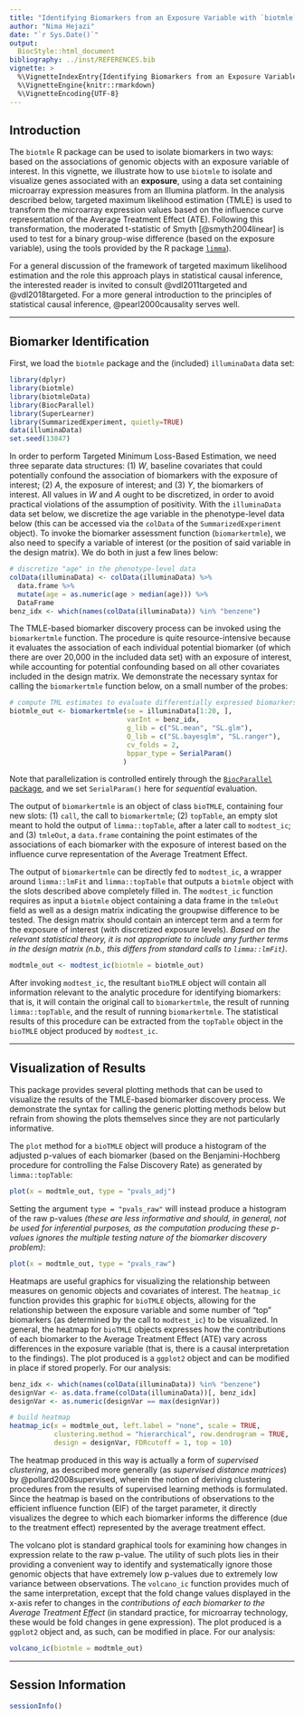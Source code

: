 ```yaml
---
title: "Identifying Biomarkers from an Exposure Variable with `biotmle`"
author: "Nima Hejazi"
date: "`r Sys.Date()`"
output:
  BiocStyle::html_document
bibliography: ../inst/REFERENCES.bib
vignette: >
  %\VignetteIndexEntry{Identifying Biomarkers from an Exposure Variable}
  %\VignetteEngine{knitr::rmarkdown}
  %\VignetteEncoding{UTF-8}
---
```


## Introduction

The `biotmle` R package can be used to isolate biomarkers in two ways: based
on the associations of genomic objects with an exposure variable of interest.
In this vignette, we illustrate how to use `biotmle` to isolate and visualize
genes associated with an __exposure__, using a data set containing microarray
expression measures from an Illumina platform. In the analysis described below,
targeted maximum likelihood estimation (TMLE) is used to transform the
microarray expression values based on the influence curve representation of the
Average Treatment Effect (ATE). Following this transformation, the moderated
t-statistic of Smyth [@smyth2004linear] is used to test for a binary group-wise
difference (based on the exposure variable), using the tools provided by the R
package [`limma`](https://bioconductor.org/packages/limma)).

For a general discussion of the framework of targeted maximum likelihood
estimation and the role this approach plays in statistical causal inference, the
interested reader is invited to consult @vdl2011targeted and @vdl2018targeted.
For a more general introduction to the principles of statistical causal
inference, @pearl2000causality serves well.

---

## Biomarker Identification

First, we load the `biotmle` package and the (included) `illuminaData` data set:

```r
library(dplyr)
library(biotmle)
library(biotmleData)
library(BiocParallel)
library(SuperLearner)
library(SummarizedExperiment, quietly=TRUE)
data(illuminaData)
set.seed(13847)
```

In order to perform Targeted Minimum Loss-Based Estimation, we need three
separate data structures: (1) _W_, baseline covariates that could potentially
confound the association of biomarkers with the exposure of interest; (2) _A_,
the exposure of interest; and (3) _Y_, the biomarkers of interest. All values in
_W_ and _A_ ought to be discretized, in order to avoid practical violations of
the assumption of positivity. With the `illuminaData` data set below, we
discretize the age variable in the phenotype-level data below (this can be
accessed via the `colData` of the `SummarizedExperiment` object). To invoke the
biomarker assessment function (`biomarkertmle`), we also need to specify a
variable of interest (or the position of said variable in the design matrix). We
do both in just a few lines below:

```r
# discretize "age" in the phenotype-level data
colData(illuminaData) <- colData(illuminaData) %>%
  data.frame %>%
  mutate(age = as.numeric(age > median(age))) %>%
  DataFrame
benz_idx <- which(names(colData(illuminaData)) %in% "benzene")
```

The TMLE-based biomarker discovery process can be invoked using the
`biomarkertmle` function. The procedure is quite resource-intensive because it
evaluates the association of each individual potential biomarker (of which there
are over 20,000 in the included data set) with an exposure of interest, while
accounting for potential confounding based on all other covariates included in
the design matrix. We demonstrate the necessary syntax for calling the
`biomarkertmle` function below, on a small number of the probes:

```r
# compute TML estimates to evaluate differentially expressed biomarkers
biotmle_out <- biomarkertmle(se = illuminaData[1:20, ],
                             varInt = benz_idx,
                             g_lib = c("SL.mean", "SL.glm"),
                             Q_lib = c("SL.bayesglm", "SL.ranger"),
                             cv_folds = 2,
                             bppar_type = SerialParam()
                            )
```

Note that parallelization is controlled entirely through the [`BiocParallel`
package](https://bioconductor.org/packages/release/bioc/html/BiocParallel.html),
and we set `SerialParam()` here for _sequential_ evaluation.

The output of `biomarkertmle` is an object of class `bioTMLE`, containing four
new slots: (1) `call`, the call to `biomarkertmle`; (2) `topTable`, an empty
slot meant to hold the output of `limma::topTable`, after a later call to
`modtest_ic`; and (3) `tmleOut`, a `data.frame` containing the point estimates
of the associations of each biomarker with the exposure of interest based on the
influence curve representation of the Average Treatment Effect.

The output of `biomarkertmle` can be directly fed to `modtest_ic`, a wrapper
around `limma::lmFit` and `limma::topTable` that outputs a `biotmle` object
with the slots described above completely filled in. The `modtest_ic` function
requires as input a `biotmle` object containing a data frame in the `tmleOut`
field as well as a design matrix indicating the groupwise difference to be
tested. The design matrix should contain an intercept term and a term for the
exposure of interest (with discretized exposure levels). _Based on the relevant
statistical theory, it is not appropriate to include any further terms in the
design matrix (n.b., this differs from standard calls to `limma::lmFit`)_.

```r
modtmle_out <- modtest_ic(biotmle = biotmle_out)
```

After invoking `modtest_ic`, the resultant `bioTMLE` object will contain all
information relevant to the analytic procedure for identifying biomarkers: that
is, it will contain the original call to `biomarkertmle`, the result of running
`limma::topTable`, and the result of running `biomarkertmle`. The statistical
results of this procedure can be extracted from the `topTable` object in the
`bioTMLE` object produced by `modtest_ic`.

---

## Visualization of Results

This package provides several plotting methods that can be used to visualize
the results of the TMLE-based biomarker discovery process. We demonstrate the
syntax for calling the generic plotting methods below but refrain from showing
the plots themselves since they are not particularly informative.

The `plot` method for a `bioTMLE` object will produce a histogram of the
adjusted p-values of each biomarker (based on the Benjamini-Hochberg procedure
for controlling the False Discovery Rate) as generated by `limma::topTable`:

```r
plot(x = modtmle_out, type = "pvals_adj")
```

Setting the argument `type = "pvals_raw"` will instead produce a histogram of
the raw p-values _(these are less informative and should, in general, not be
used for inferential purposes, as the computation producing these p-values
ignores the multiple testing nature of the biomarker discovery problem)_:

```r
plot(x = modtmle_out, type = "pvals_raw")
```

Heatmaps are useful graphics for visualizing the relationship between measures
on genomic objects and covariates of interest. The `heatmap_ic` function
provides this graphic for `bioTMLE` objects, allowing for the relationship
between the exposure variable and some number of "top" biomarkers (as
determined by the call to `modtest_ic`) to be visualized. In general, the
heatmap for `bioTMLE` objects expresses how the contributions of each biomarker
to the Average Treatment Effect (ATE) vary across differences in the exposure
variable (that is, there is a causal interpretation to the findings). The plot
produced is a `ggplot2` object and can be modified in place if stored properly.
For our analysis:

```r
benz_idx <- which(names(colData(illuminaData)) %in% "benzene")
designVar <- as.data.frame(colData(illuminaData))[, benz_idx]
designVar <- as.numeric(designVar == max(designVar))

# build heatmap
heatmap_ic(x = modtmle_out, left.label = "none", scale = TRUE,
           clustering.method = "hierarchical", row.dendrogram = TRUE,
           design = designVar, FDRcutoff = 1, top = 10)
```

The heatmap produced in this way is actually a form of _supervised clustering_,
as described more generally (as _supervised distance matrices_) by
@pollard2008supervised, wherein the notion of deriving clustering procedures
from the results of supervised learning methods is formulated. Since the heatmap
is based on the contributions of observations to the efficient influence
function (EIF) of the target parameter, it directly visualizes the degree to
which each biomarker informs the difference (due to the treatment effect)
represented by the average treatment effect.

The volcano plot is standard graphical tools for examining how changes in
expression relate to the raw p-value. The utility of such plots lies in their
providing a convenient way to identify and systematically ignore those genomic
objects that have extremely low p-values due to extremely low variance between
observations. The `volcano_ic` function provides much of the same
interpretation, except that the fold change values displayed in the x-axis refer
to changes in the _contributions of each biomarker to the Average Treatment
Effect_ (in standard practice, for microarray technology, these would be fold
changes in gene expression). The plot produced is a `ggplot2` object and, as
such, can be modified in place. For our analysis:

```r
volcano_ic(biotmle = modtmle_out)
```

---

## Session Information

```r
sessionInfo()
```
